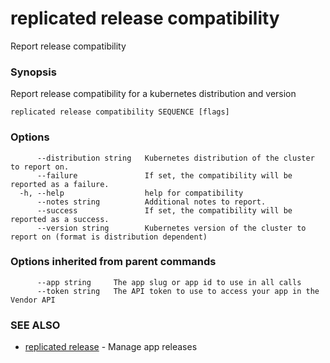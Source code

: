# replicated release compatibility

Report release compatibility

### Synopsis

Report release compatibility for a kubernetes distribution and version

```
replicated release compatibility SEQUENCE [flags]
```

### Options

```
      --distribution string   Kubernetes distribution of the cluster to report on.
      --failure               If set, the compatibility will be reported as a failure.
  -h, --help                  help for compatibility
      --notes string          Additional notes to report.
      --success               If set, the compatibility will be reported as a success.
      --version string        Kubernetes version of the cluster to report on (format is distribution dependent)
```

### Options inherited from parent commands

```
      --app string     The app slug or app id to use in all calls
      --token string   The API token to use to access your app in the Vendor API
```

### SEE ALSO

* [replicated release](replicated-cli-release)	 - Manage app releases

